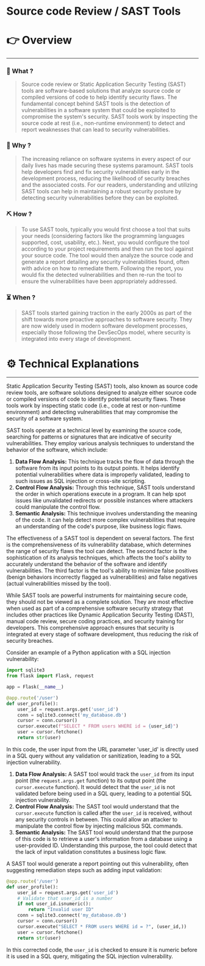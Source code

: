 # Source code Review / SAST Tools


# 👉 Overview

---

### 👀 What ?

> Source code review or Static Application Security Testing (SAST) tools are software-based solutions that analyze source code or compiled versions of code to help identify security flaws. The fundamental concept behind SAST tools is the detection of vulnerabilities in a software system that could be exploited to compromise the system's security. SAST tools work by inspecting the source code at rest (i.e., non-runtime environment) to detect and report weaknesses that can lead to security vulnerabilities.
> 

### 🧐 Why ?

> The increasing reliance on software systems in every aspect of our daily lives has made securing these systems paramount. SAST tools help developers find and fix security vulnerabilities early in the development process, reducing the likelihood of security breaches and the associated costs. For our readers, understanding and utilizing SAST tools can help in maintaining a robust security posture by detecting security vulnerabilities before they can be exploited.
> 

### ⛏️ How ?

> To use SAST tools, typically you would first choose a tool that suits your needs (considering factors like the programming languages supported, cost, usability, etc.). Next, you would configure the tool according to your project requirements and then run the tool against your source code. The tool would then analyze the source code and generate a report detailing any security vulnerabilities found, often with advice on how to remediate them. Following the report, you would fix the detected vulnerabilities and then re-run the tool to ensure the vulnerabilities have been appropriately addressed.
> 

### ⏳ When ?

> SAST tools started gaining traction in the early 2000s as part of the shift towards more proactive approaches to software security. They are now widely used in modern software development processes, especially those following the DevSecOps model, where security is integrated into every stage of development.
> 

# ⚙️ Technical Explanations

---

Static Application Security Testing (SAST) tools, also known as source code review tools, are software solutions designed to analyze either source code or compiled versions of code to identify potential security flaws. These tools work by inspecting static code (i.e., code at rest or non-runtime environment) and detecting vulnerabilities that may compromise the security of a software system.

SAST tools operate at a technical level by examining the source code, searching for patterns or signatures that are indicative of security vulnerabilities. They employ various analysis techniques to understand the behavior of the software, which include:

1. **Data Flow Analysis:** This technique tracks the flow of data through the software from its input points to its output points. It helps identify potential vulnerabilities where data is improperly validated, leading to such issues as SQL injection or cross-site scripting.
2. **Control Flow Analysis:** Through this technique, SAST tools understand the order in which operations execute in a program. It can help spot issues like unvalidated redirects or possible instances where attackers could manipulate the control flow.
3. **Semantic Analysis:** This technique involves understanding the meaning of the code. It can help detect more complex vulnerabilities that require an understanding of the code's purpose, like business logic flaws.

The effectiveness of a SAST tool is dependent on several factors. The first is the comprehensiveness of its vulnerability database, which determines the range of security flaws the tool can detect. The second factor is the sophistication of its analysis techniques, which affects the tool's ability to accurately understand the behavior of the software and identify vulnerabilities. The third factor is the tool's ability to minimize false positives (benign behaviors incorrectly flagged as vulnerabilities) and false negatives (actual vulnerabilities missed by the tool).

While SAST tools are powerful instruments for maintaining secure code, they should not be viewed as a complete solution. They are most effective when used as part of a comprehensive software security strategy that includes other practices like Dynamic Application Security Testing (DAST), manual code review, secure coding practices, and security training for developers. This comprehensive approach ensures that security is integrated at every stage of software development, thus reducing the risk of security breaches.

Consider an example of a Python application with a SQL injection vulnerability:

```python
import sqlite3
from flask import Flask, request

app = Flask(__name__)

@app.route('/user')
def user_profile():
    user_id = request.args.get('user_id')
    conn = sqlite3.connect('my_database.db')
    cursor = conn.cursor()
    cursor.execute(f"SELECT * FROM users WHERE id = {user_id}")
    user = cursor.fetchone()
    return str(user)

```

In this code, the user input from the URL parameter 'user_id' is directly used in a SQL query without any validation or sanitization, leading to a SQL injection vulnerability.

1. **Data Flow Analysis:** A SAST tool would track the `user_id` from its input point (the `request.args.get` function) to its output point (the `cursor.execute` function). It would detect that the `user_id` is not validated before being used in a SQL query, leading to a potential SQL injection vulnerability.
2. **Control Flow Analysis:** The SAST tool would understand that the `cursor.execute` function is called after the `user_id` is received, without any security controls in between. This could allow an attacker to manipulate the control flow by injecting malicious SQL commands.
3. **Semantic Analysis:** The SAST tool would understand that the purpose of this code is to retrieve a user's information from a database using a user-provided ID. Understanding this purpose, the tool could detect that the lack of input validation constitutes a business logic flaw.

A SAST tool would generate a report pointing out this vulnerability, often suggesting remediation steps such as adding input validation:

```python
@app.route('/user')
def user_profile():
    user_id = request.args.get('user_id')
    # Validate that user_id is a number
    if not user_id.isnumeric():
        return "Invalid user ID"
    conn = sqlite3.connect('my_database.db')
    cursor = conn.cursor()
    cursor.execute("SELECT * FROM users WHERE id = ?", (user_id,))
    user = cursor.fetchone()
    return str(user)

```

In this corrected code, the `user_id` is checked to ensure it is numeric before it is used in a SQL query, mitigating the SQL injection vulnerability.
